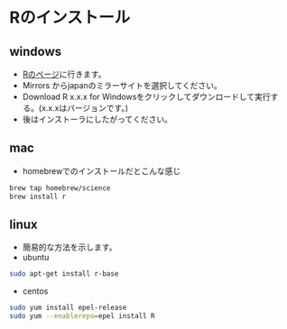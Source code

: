 
# Rのインストール

## windows

* [Rのページ](https://www.r-project.org/)に行きます。
* Mirrors からjapanのミラーサイトを選択してください。
* Download R x.x.x for Windowsをクリックしてダウンロードして実行する。(x.x.xはバージョンです。)
* 後はインストーラにしたがってください。

## mac

* homebrewでのインストールだとこんな感じ

```bash
brew tap homebrew/science
brew install r
```

## linux

* 簡易的な方法を示します。
* ubuntu

```bash
sudo apt-get install r-base
```

* centos

```bash
sudo yum install epel-release
sudo yum --enablerepo=epel install R
```
